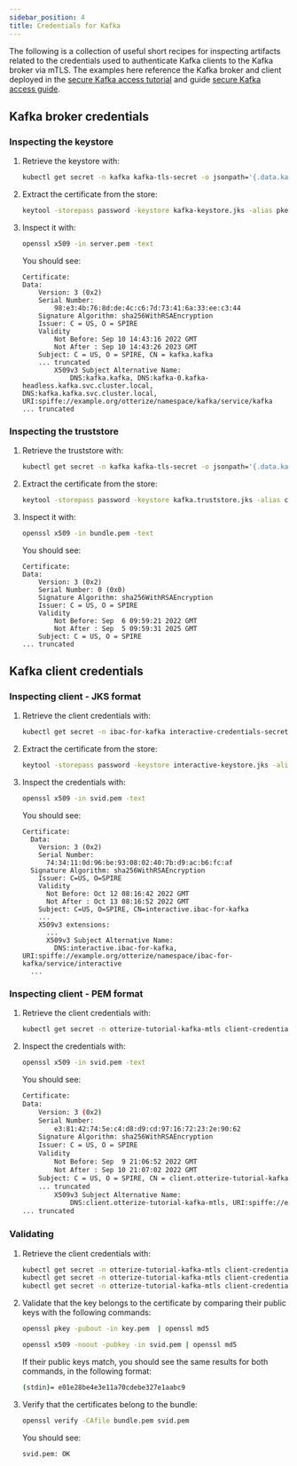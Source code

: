 ```yaml
---
sidebar_position: 4
title: Credentials for Kafka
---
```


The following is a collection of useful short recipes for inspecting artifacts related to the credentials
used to authenticate Kafka clients to the Kafka broker via mTLS.
The examples here reference the Kafka broker and client deployed in the
[secure Kafka access tutorial](/quick-tutorials/k8s-kafka-mtls) and guide [secure Kafka access guide](/capabilities/kafka).

## Kafka broker credentials
### Inspecting the keystore

1. Retrieve the keystore with:
    ```bash
    kubectl get secret -n kafka kafka-tls-secret -o jsonpath='{.data.kafka-keystore\.jks}' | base64 -d > kafka-keystore.jks
    ```
2. Extract the certificate from the store:
    ```bash
    keytool -storepass password -keystore kafka-keystore.jks -alias pkey -exportcert -rfc > server.pem
    ```
3. Inspect it with:
    ```bash
    openssl x509 -in server.pem -text
    ```
   You should see:
    ```
    Certificate:
    Data:
        Version: 3 (0x2)
        Serial Number:
            98:e3:4b:76:8d:de:4c:c6:7d:73:41:6a:33:ee:c3:44
        Signature Algorithm: sha256WithRSAEncryption
        Issuer: C = US, O = SPIRE
        Validity
            Not Before: Sep 10 14:43:16 2022 GMT
            Not After : Sep 10 14:43:26 2023 GMT
        Subject: C = US, O = SPIRE, CN = kafka.kafka
        ... truncated
            X509v3 Subject Alternative Name:
                DNS:kafka.kafka, DNS:kafka-0.kafka-headless.kafka.svc.cluster.local, DNS:kafka.kafka.svc.cluster.local, URI:spiffe://example.org/otterize/namespace/kafka/service/kafka 
   ... truncated
   ```

### Inspecting the truststore

1. Retrieve the truststore with:
    ```bash
    kubectl get secret -n kafka kafka-tls-secret -o jsonpath='{.data.kafka\.truststore\.jks}' | base64 -d > kafka.truststore.jks
    ```
2. Extract the certificate from the store:
    ```bash
    keytool -storepass password -keystore kafka.truststore.jks -alias ca-0 -exportcert -rfc > bundle.pem
    ```
3. Inspect it with:
    ```bash
    openssl x509 -in bundle.pem -text
    ```
   You should see:
    ```
   Certificate:
    Data:
        Version: 3 (0x2)
        Serial Number: 0 (0x0)
        Signature Algorithm: sha256WithRSAEncryption
        Issuer: C = US, O = SPIRE
        Validity
            Not Before: Sep  6 09:59:21 2022 GMT
            Not After : Sep  5 09:59:31 2025 GMT
        Subject: C = US, O = SPIRE
   ... truncated
   ```

## Kafka client credentials
### Inspecting client - JKS format

1. Retrieve the client credentials with:
    ```bash
    kubectl get secret -n ibac-for-kafka interactive-credentials-secret -o jsonpath='{.data.kafka\.keystore\.jks}' | base64 -d > interactive-keystore.jks
    ```
2. Extract the certificate from the store:
    ```bash
    keytool -storepass password -keystore interactive-keystore.jks -alias pkey -exportcert -rfc > svid.pem
    ```
3. Inspect the credentials with:
    ```bash
    openssl x509 -in svid.pem -text
    ```
    You should see:
    ```
    Certificate:
      Data:
        Version: 3 (0x2)
        Serial Number:
          74:34:11:0d:96:be:93:08:02:40:7b:d9:ac:b6:fc:af
      Signature Algorithm: sha256WithRSAEncryption
        Issuer: C=US, O=SPIRE
        Validity
          Not Before: Oct 12 08:16:42 2022 GMT
          Not After : Oct 13 08:16:52 2022 GMT
        Subject: C=US, O=SPIRE, CN=interactive.ibac-for-kafka
        ...
        X509v3 extensions:
          ...
          X509v3 Subject Alternative Name:
            DNS:interactive.ibac-for-kafka, URI:spiffe://example.org/otterize/namespace/ibac-for-kafka/service/interactive
      ...
    ```
### Inspecting client - PEM format

1. Retrieve the client credentials with:
    ```bash
    kubectl get secret -n otterize-tutorial-kafka-mtls client-credentials-secret -o jsonpath='{.data.svid\.pem}' | base64 -d > svid.pem
    ```
2. Inspect the credentials with:

   ```bash
   openssl x509 -in svid.pem -text
   ```

   You should see:

   ```bash
   Certificate:
   Data:
       Version: 3 (0x2)
       Serial Number:
           e3:81:42:74:5e:c4:d8:d9:cd:97:16:72:23:2e:90:62
       Signature Algorithm: sha256WithRSAEncryption
       Issuer: C = US, O = SPIRE
       Validity
           Not Before: Sep  9 21:06:52 2022 GMT
           Not After : Sep 10 21:07:02 2022 GMT
       Subject: C = US, O = SPIRE, CN = client.otterize-tutorial-kafka-mtls
       ... truncated
           X509v3 Subject Alternative Name:
               DNS:client.otterize-tutorial-kafka-mtls, URI:spiffe://example.org/otterize/namespace/otterize-tutorial-kafka-mtls/service/client
   ... truncated
   ```

### Validating

1. Retrieve the client credentials with:
   ```bash
   kubectl get secret -n otterize-tutorial-kafka-mtls client-credentials-secret -o jsonpath='{.data.svid\.pem}' | base64 -d > svid.pem
   kubectl get secret -n otterize-tutorial-kafka-mtls client-credentials-secret -o jsonpath='{.data.key\.pem}' | base64 -d > key.pem
   kubectl get secret -n otterize-tutorial-kafka-mtls client-credentials-secret -o jsonpath='{.data.bundle\.pem}' | base64 -d > bundle.pem
   ```
2. Validate that the key belongs to the certificate by comparing their public keys with the following commands:
   ```bash
   openssl pkey -pubout -in key.pem  | openssl md5
   ```
   ```bash
   openssl x509 -noout -pubkey -in svid.pem | openssl md5
   ```
   If their public keys match, you should see the same results for both commands, in the following format:
   ```bash
   (stdin)= e01e28be4e3e11a70cdebe327e1aabc9
   ```
3. Verify that the certificates belong to the bundle:
   ```bash
   openssl verify -CAfile bundle.pem svid.pem
   ```
   You should see:
   ```bash
   svid.pem: OK
   ```
